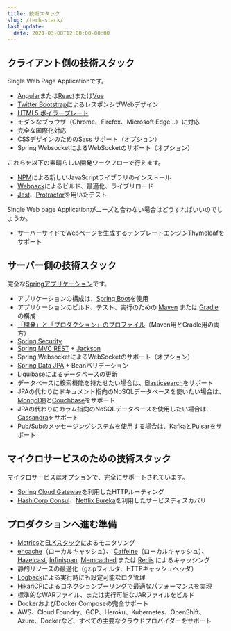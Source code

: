 ```yaml
---
title: 技術スタック
slug: /tech-stack/
last_update:
  date: 2021-03-08T12:00:00-00:00
---
```


## クライアント側の技術スタック

Single Web Page Applicationです。

* [Angular](https://angular.io/)または[React](https://reactjs.org/)または[Vue](https://vuejs.org/)
* [Twitter Bootstrap](http://getbootstrap.com/)によるレスポンシブWebデザイン
* [HTML5 ボイラープレート](http://html5boilerplate.com/)
* モダンなブラウザ（Chrome、Firefox、Microsoft Edge...）に対応
* 完全な国際化対応
* CSSデザインのための[Sass](https://www.npmjs.com/package/node-sass) サポート（オプション）
* Spring WebsocketによるWebSocketのサポート（オプション）

これらを以下の素晴らしい開発ワークフローで行えます。

* [NPM](https://www.npmjs.com/get-npm)による新しいJavaScriptライブラリのインストール
* [Webpack](https://webpack.js.org/)によるビルド、最適化、ライブリロード
* [Jest](https://facebook.github.io/jest/)、[Protractor](http://www.protractortest.org)を用いたテスト

Single Web page Applicationがニーズと合わない場合はどうすればいいのでしょうか。

* サーバーサイドでWebページを生成するテンプレートエンジン[Thymeleaf](http://www.thymeleaf.org/)をサポート

## サーバー側の技術スタック

完全な[Springアプリケーション](http://spring.io/)です。

* アプリケーションの構成は、[Spring Boot](http://projects.spring.io/spring-boot/)を使用
* アプリケーションのビルド、テスト、実行のための [Maven](http://maven.apache.org/) または [Gradle](http://www.gradle.org/) の構成
* [「開発」と「プロダクション」のプロファイル](/profiles/)（Maven用とGradle用の両方）
* [Spring Security](http://docs.spring.io/spring-security/site/index.html)
* [Spring MVC REST](http://spring.io/guides/gs/rest-service/) + [Jackson](https://github.com/FasterXML/jackson)
* Spring WebsocketによるWebSocketのサポート（オプション）
* [Spring Data JPA](http://projects.spring.io/spring-data-jpa/) + Beanバリデーション
* [Liquibase](http://www.liquibase.org/)によるデータベースの更新
* データベースに検索機能を持たせたい場合は、[Elasticsearch](https://github.com/elastic/elasticsearch)をサポート
* JPAの代わりにドキュメント指向のNoSQLデータベースを使いたい場合は、[MongoDB](http://www.mongodb.org)と[Couchbase](https://www.couchbase.com)をサポート
* JPAの代わりにカラム指向のNoSQLデータベースを使用したい場合は、[Cassandra](http://cassandra.apache.org/)をサポート
* Pub/Subのメッセージングシステムを使用する場合は、[Kafka](http://kafka.apache.org/)と[Pulsar](http://pulsar.apache.org/)をサポート

## マイクロサービスのための技術スタック

マイクロサービスはオプションで、完全にサポートされています。

* [Spring Cloud Gateway](https://github.com/spring-cloud/spring-cloud-gateway)を利用したHTTPルーティング
* [HashiCorp Consul](https://www.consul.io/)、[Netflix Eureka](https://github.com/Netflix/eureka)を利用したサービスディスカバリ

## プロダクションへ進む準備

* [Metrics](http://metrics.dropwizard.io/)と[ELKスタック](https://www.elastic.co/products)によるモニタリング
* [ehcache](http://ehcache.org/)（ローカルキャッシュ）、 [Caffeine](https://github.com/ben-manes/caffeine)（ローカルキャッシュ）、 [Hazelcast](http://www.hazelcast.com/), [Infinispan](http://infinispan.org/), [Memcached](https://memcached.org/) または [Redis](https://redis.io/) によるキャッシング
* 静的リソースの最適化（gzipフィルタ、HTTPキャッシュヘッダ）
* [Logback](http://logback.qos.ch/)による実行時にも設定可能なログ管理
* [HikariCP](https://github.com/brettwooldridge/HikariCP)によるコネクションプーリングで最適なパフォーマンスを実現
* 標準的なWARファイル、または実行可能なJARファイルをビルド
* DockerおよびDocker Composeの完全サポート
* AWS、Cloud Foundry、GCP、Heroku、Kubernetes、OpenShift、Azure、Dockerなど、すべての主要なクラウドプロバイダーをサポート
